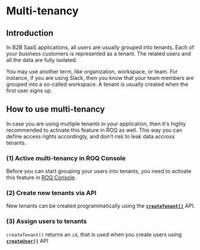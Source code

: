 
# Multi-tenancy

## Introduction

In B2B SaaS applications, all users are usually grouped into tenants. Each of your business customers is represented as
a tenant. The related users and all the data are fully isolated.

You may use another term, like organization, workspace, or team. For instance, if you are using Slack, then you know
that your team members are grouped into a so-called workspace. A tenant is usually created when the first user signs up.

## How to use multi-tenancy

<Callout type="info" emoji="ℹ️">
  In case you are using multiple tenants in your application, then it's highly recommended to activate this feature in 
ROQ as well. This way you can define access rights accordingly, and don't risk to leak data accross tenants.  
</Callout>

### (1) Active multi-tenancy in ROQ Console

Before you can start grouping your users into tenants, you need to activate this feature in [ROQ Console](https://console.roq.tech/).

### (2) Create new tenants via API

New tenants can be created programmatically using the [**`createTenant()`**](/multi-tenancy/api#createtenant) API.

### (3) Assign users to tenants

`createTenant()` returns an `id`, that is used when you create users using [**`createUser()`**](/user-management/api#createuser) API 